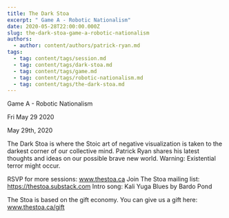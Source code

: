 ```yaml
---
title: The Dark Stoa
excerpt: " Game A - Robotic Nationalism"
date: 2020-05-28T22:00:00.000Z
slug: the-dark-stoa-game-a-robotic-nationalism
authors:
  - author: content/authors/patrick-ryan.md
tags:
  - tag: content/tags/session.md
  - tag: content/tags/dark-stoa.md
  - tag: content/tags/game.md
  - tag: content/tags/robotic-nationalism.md
  - tag: content/tags/the-dark-stoa.md
---
```




 Game A - Robotic Nationalism

Fri May 29 2020

May 29th, 2020

The Dark Stoa is where the Stoic art of negative visualization is taken to the darkest corner of our collective mind. Patrick Ryan shares his latest thoughts and ideas on our possible brave new world. Warning: Existential terror might occur.

RSVP for more sessions: www.thestoa.ca
Join The Stoa mailing list: https://thestoa.substack.com
Intro song: Kali Yuga Blues by Bardo Pond

The Stoa is based on the gift economy. You can give us a gift here: www.thestoa.ca/gift


